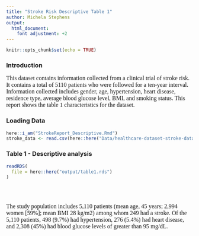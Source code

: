 ```yaml
---
title: "Stroke Risk Descriptive Table 1"
author: Michela Stephens
output:
  html_document:
    font adjustment: +2
---
```


```r
knitr::opts_chunk$set(echo = TRUE)
```

### Introduction



<p style="font-family: times, serif; font-size:12pt">
This dataset contains information collected from a clinical trial of stroke risk. It contains a total of 5110 patients who were followed for a ten-year interval. Information collected includes gender, age, hypertension, heart disease, residence type, average blood glucose level, BMI, and smoking status. This report shows the table 1 characteristics for the dataset. 
</p>



### Loading Data

```r
here::i_am("StrokeReport_Descriptive.Rmd")
stroke_data <- read.csv(here::here("Data/healthcare-dataset-stroke-data.csv"))
```


### Table 1 - Descriptive analysis

```r
readRDS(
  file = here::here("output/table1.rds")
)
  
```

<br>


<p style="font-family: times, serif; font-size:12pt">
The study population includes 5,110 patients (mean age, 45 years; 2,994 women [59%]; mean BMI 28 kg/m2) among whom 249 had a stroke. Of the 5,110 patients, 498 (9.7%) had hypertension, 276 (5.4%) had heart disease, and 2,308 (45%) had blood glucose levels of greater than 95 mg/dL. 
</p>


<br>